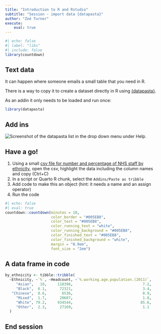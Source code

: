 ```yaml
---
title: "Introduction to R and Rstudio"
subtitle: "Session - import data {datapasta}"
author: "Zoë Turner"
execute: 
    eval: true
---
```



```r
#| echo: false
#| label: "libs"
#| include: false
library(countdown)
```

## Text data

It can happen where someone emails a small table that you need in R.

There is a way to copy it to create a dataset directly in R using [{datapasta}](https://milesmcbain.github.io/datapasta/).

As an addin it only needs to be loaded and run once:

```r

library(datapasta)
```

## Add ins

<img src="img/session03/datapasta-dropdown.PNG" alt="Screenshot of the datapasta list in the drop down menu under Help."/>

## Have a go!

1.  Using a small [csv file for number and percentage of NHS staff by ethnicity](https://www.ethnicity-facts-figures.service.gov.uk/culture-and-community/digital/internet-use/latest/downloads/by-ethnicity.csv), open the csv, highlight the data including the column names and copy (Ctrl+C)
2.  In a script or Quarto R chunk, select the `Addins/Paste as tribble` 
3.  Add code to make this an object (hint: it needs a name and an assign operator)
3.  Run the code

```r
#| echo: false
#| eval: true
countdown::countdown(minutes = 10,
                     color_border = "#005EB8",
                     color_text = "#005EB8",
                     color_running_text = "white",
                     color_running_background = "#005EB8",
                     color_finished_text = "#005EB8",
                     color_finished_background = "white",
                     margin = "0.9em",
                     font_size = "2em")
```

## A data frame in code

```r
by_ethnicity <- tibble::tribble(
  ~Ethnicity, ~`%`, ~Headcount, ~`%.working.age.population.(2011)`,
     "Asian",   10,     118396,                                7.2,
     "Black",  6.1,      72321,                                3.4,
   "Chinese",  0.6,       6536,                                0.9,
     "Mixed",  1.7,      20607,                                1.8,
     "White", 79.2,     934544,                               85.6,
     "Other",  2.3,      27169,                                1.1
  )

```


## End session